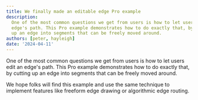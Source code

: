 ```yaml
---
title: We finally made an editable edge Pro example
description:
  One of the most common questions we get from users is how to let users edit an
  edge's path. This Pro example demonstrates how to do exactly that, by cutting
  up an edge into segments that can be freely moved around.
authors: [peter, hayleigh]
date: '2024-04-11'
---
```


One of the most common questions we get from users is how to let users edit an
edge's path. This Pro example demonstrates how to do exactly that, by cutting
up an edge into segments that can be freely moved around.

We hope folks will find this example and use the same technique to implement
features like freeform edge drawing or algorithmic edge routing.

<ProExampleViewer variant="dark" slug="editable-edge" />
